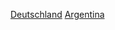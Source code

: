 {{Commons category|Relations of Argentina and Germany}}

[[Category:阿根廷雙邊關係|Deutschland]]
[[Category:德國雙邊關係|Argentina]]
